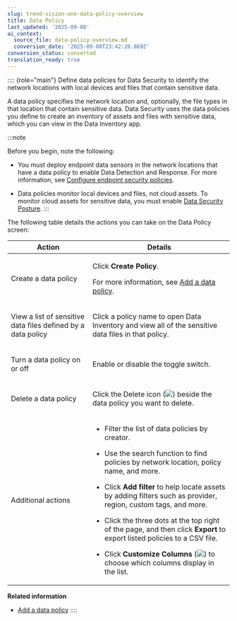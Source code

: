 ```yaml
---
slug: trend-vision-one-data-policy-overview
title: Data Policy
last_updated: '2025-09-08'
ai_context:
  source_file: data-policy-overview.md
  conversion_date: '2025-09-08T23:42:20.869Z'
conversion_status: converted
translation_ready: true
---
```


:::: {role="main"}
Define data policies for Data Security to identify the network locations with local devices and files that contain sensitive data.

A data policy specifies the network location and, optionally, the file types in that location that contain sensitive data. Data Security uses the data policies you define to create an inventory of assets and files with sensitive data, which you can view in the Data Inventory app.

:::note

Before you begin, note the following:

- You must deploy endpoint data sensors in the network locations that have a data policy to enable Data Detection and Response. For more information, see [Configure endpoint security policies](configuring-endpoint-policies.mdx).

- Data policies monitor local devices and files, not cloud assets. To monitor cloud assets for sensitive data, you must enable [Data Security Posture](data-posture.mdx).
:::

The following table details the actions you can take on the Data Policy screen:

<table>
<thead>
<tr>
<th>Action</th>
<th>Details</th>
</tr>
</thead>
<tbody>
<tr>
<td><p>Create a data policy</p></td>
<td><p>Click <strong>Create Policy</strong>.</p>
<p>For more information, see <a href="trend-vision-one-add-data-policy">Add a data policy</a>.</p></td>
</tr>
<tr>
<td><p>View a list of sensitive data files defined by a data policy</p></td>
<td><p>Click a policy name to open Data Inventory and view all of the sensitive data files in that policy.</p></td>
</tr>
<tr>
<td><p>Turn a data policy on or off</p></td>
<td><p>Enable or disable the toggle switch.</p></td>
</tr>
<tr>
<td><p>Delete a data policy</p></td>
<td><p>Click the Delete icon (<img src="./images/trash_icon=GUID-47cf6867-6315-438e-8670-86ff36f22a28.webp" />) beside the data policy you want to delete.</p></td>
</tr>
<tr>
<td><p>Additional actions</p></td>
<td><ul>
<li><p>Filter the list of data policies by creator.</p></li>
<li><p>Use the search function to find policies by network location, policy name, and more.</p></li>
<li><p>Click <strong>Add filter</strong> to help locate assets by adding filters such as provider, region, custom tags, and more.</p></li>
<li><p>Click the three dots at the top right of the page, and then click <strong>Export</strong> to export listed policies to a CSV file.</p></li>
<li><p>Click <strong>Customize Columns</strong> (<img src="./images/columnDisplayIcon=20230614105421.webp" />) to choose which columns display in the list.</p></li>
</ul></td>
</tr>
</tbody>
</table>

**Related information**

- [Add a data policy](add-data-policy.mdx)
::::
